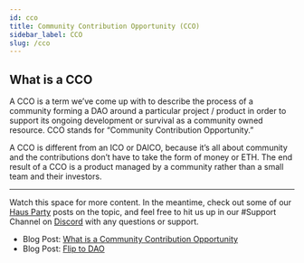 ```yaml
---
id: cco
title: Community Contribution Opportunity (CCO)
sidebar_label: CCO
slug: /cco
---
```


## What is a CCO

A CCO is a term we’ve come up with to describe the process of a community forming a DAO around a particular project / product in order to support its ongoing development or survival as a community owned resource. CCO stands for “Community Contribution Opportunity.”

A CCO is different from an ICO or DAICO, because it’s all about community and the contributions don’t have to take the form of money or ETH. The end result of a CCO is a product managed by a community rather than a small team and their investors.

---

Watch this space for more content. In the meantime, check out some of our [Haus Party](https://daohaus.substack.com/) posts on the topic, and feel free to hit us up in our #Support Channel on [Discord](https://discord.gg/CAqTnwGpez) with any questions or support.

-   Blog Post: [What is a Community Contribution Opportunity](https://daohaus.substack.com/p/-what-is-a-community-contribution)
-   Blog Post: [Flip to DAO](https://daohaus.substack.com/p/flip-to-dao-decentralize-your-project)
